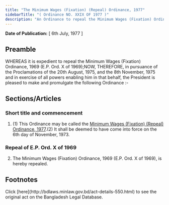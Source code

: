 ```yaml
---
title: "The Minimum Wages (Fixation) (Repeal) Ordinance, 1977"
sidebarTitle: "( Ordinance NO. XXIX OF 1977 )"
description: "An Ordinance to repeal the Minimum Wages (Fixation) Ordinance, 1969."
---
```


**Date of Publication:** [ 6th July, 1977 ]

## Preamble

WHEREAS it is expedient to repeal the Minimum Wages (Fixation) Ordinance, 1969 (E.P. Ord. X of 1969);NOW, THEREFORE, in pursuance of the Proclamations of the 20th August, 1975, and the 8th November, 1975 and in exercise of all powers enabling him in that behalf, the President is pleased to make and promulgate the following Ordinance :-

## Sections/Articles

### Short title and commencement

1. (1) This Ordinance may be called the [Minimum Wages (Fixation) (Repeal) Ordinance, 1977](/act-550.html "Minimum Wages (Fixation) (Repeal) Ordinance, 1977").(2) It shall be deemed to have come into force on the 6th day of November, 1973.

### Repeal of E.P. Ord. X of 1969

2. The Minimum Wages (Fixation) Ordinance, 1969 (E.P. Ord. X of 1969), is hereby repealed.

## Footnotes

<Note>
  Click [here](http://bdlaws.minlaw.gov.bd/act-details-550.html) to see the original act on the Bangladesh Legal Database.
</Note>
